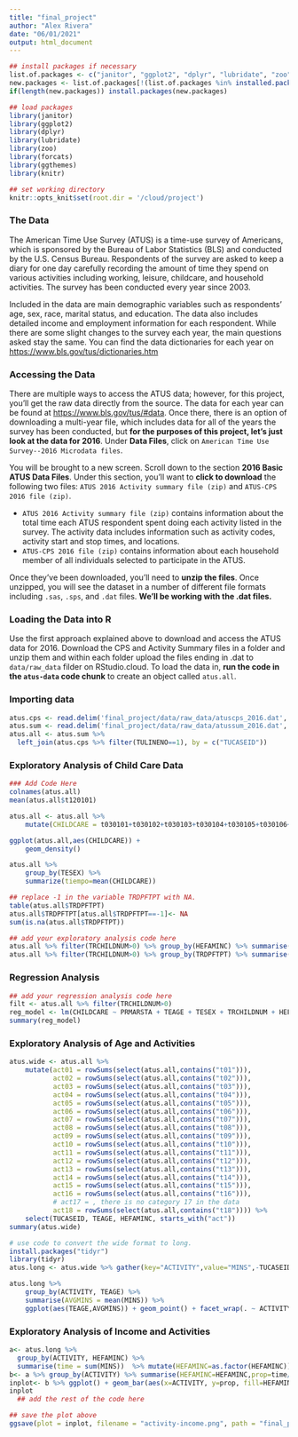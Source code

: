 ```yaml
---
title: "final_project"
author: "Alex Rivera"
date: "06/01/2021"
output: html_document
---
```


```r
## install packages if necessary
list.of.packages <- c("janitor", "ggplot2", "dplyr", "lubridate", "zoo", "forcats", "ggthemes", "knitr", "rmarkdown")
new.packages <- list.of.packages[!(list.of.packages %in% installed.packages()[,"Package"])]
if(length(new.packages)) install.packages(new.packages)

## load packages
library(janitor)
library(ggplot2)
library(dplyr)
library(lubridate)
library(zoo)
library(forcats)
library(ggthemes)
library(knitr)

## set working directory
knitr::opts_knit$set(root.dir = '/cloud/project')
```

### The Data

The American Time Use Survey (ATUS) is a time-use survey of Americans, which is sponsored by the Bureau of Labor Statistics (BLS) and conducted by the U.S. Census Bureau. Respondents of the survey are asked to keep a diary for one day carefully recording the amount of time they spend on various activities including working, leisure, childcare, and household activities. The survey has been conducted every year since 2003.

Included in the data are main demographic variables such as respondents' age, sex, race, marital status, and education. The data also includes detailed income and employment information for each respondent. While there are some slight changes to the survey each year, the main questions asked stay the same. You can find the data dictionaries for each year on [https://www.bls.gov/tus/dictionaries.htm](https://www.bls.gov/tus/dictionaries.htm)


### Accessing the Data

There are multiple ways to access the ATUS data; however, for this project, you'll get the raw data directly from the source. The data for each year can be found at [https://www.bls.gov/tus/#data](https://www.bls.gov/tus/#data). Once there, there is an option of downloading a multi-year file, which includes data for all of the years the survey has been conducted, but **for the purposes of this project, let's just look at the data for 2016**. Under **Data Files**, click on `American Time Use Survey--2016 Microdata files`. 

You will be brought to a new screen. Scroll down to the section **2016 Basic ATUS Data Files**. Under this section, you'll want to **click to download** the following two files: `ATUS 2016 Activity summary file (zip)` and `ATUS-CPS 2016 file (zip)`. 

* `ATUS 2016 Activity summary file (zip)` contains information about the total time each ATUS respondent spent doing each activity listed in the survey. The activity data includes information such as activity codes, activity start and stop times, and locations.
* `ATUS-CPS 2016 file (zip)` contains information about each household member of all individuals selected to participate in the ATUS.

Once they've been downloaded, you'll need to **unzip the files**. Once unzipped, you will see the dataset in a number of different file formats including `.sas`, `.sps`, and `.dat` files. **We'll be working with the .dat files.**

### Loading the Data into R

Use the first approach explained above to download and access the ATUS data for 2016. Download the CPS and Activity Summary files in a folder and unzip them and within each folder upload the files ending in .dat to `data/raw_data` filder on RStudio.cloud. To load the data in, **run the code in the `atus-data` code chunk** to create an object called `atus.all`.

### Importing data

```r
atus.cps <- read.delim('final_project/data/raw_data/atuscps_2016.dat', sep=",")
atus.sum <- read.delim('final_project/data/raw_data/atussum_2016.dat', sep=",")
atus.all <- atus.sum %>%
  left_join(atus.cps %>% filter(TULINENO==1), by = c("TUCASEID"))
```

### Exploratory Analysis of Child Care Data

```r
### Add Code Here
colnames(atus.all)
mean(atus.all$t120101)
```


```r
atus.all <- atus.all %>% 
    mutate(CHILDCARE = t030101+t030102+t030103+t030104+t030105+t030106+t030108+t030109+t030110+t030111+t030112+t030199)
```

```r
ggplot(atus.all,aes(CHILDCARE)) +
    geom_density()

```

```r
atus.all %>% 
    group_by(TESEX) %>% 
    summarize(tiempo=mean(CHILDCARE))
```

```r
## replace -1 in the variable TRDPFTPT with NA.
table(atus.all$TRDPFTPT)
atus.all$TRDPFTPT[atus.all$TRDPFTPT==-1]<- NA
sum(is.na(atus.all$TRDPFTPT))
```

```r
## add your exploratory analysis code here
atus.all %>% filter(TRCHILDNUM>0) %>% group_by(HEFAMINC) %>% summarise(tiempo = mean(CHILDCARE))
atus.all %>% filter(TRCHILDNUM>0) %>% group_by(TRDPFTPT) %>% summarise(tiempo = mean(CHILDCARE))
```

### Regression Analysis

```r
## add your regression analysis code here
filt <- atus.all %>% filter(TRCHILDNUM>0)
reg_model <- lm(CHILDCARE ~ PRMARSTA + TEAGE + TESEX + TRCHILDNUM + HEFAMINC + TRDPFTPT,data=filt)
summary(reg_model)
```

### Exploratory Analysis of Age and Activities

```r
atus.wide <- atus.all %>%
    mutate(act01 = rowSums(select(atus.all,contains("t01"))),
           act02 = rowSums(select(atus.all,contains("t02"))),
           act03 = rowSums(select(atus.all,contains("t03"))),
           act04 = rowSums(select(atus.all,contains("t04"))),
           act05 = rowSums(select(atus.all,contains("t05"))),
           act06 = rowSums(select(atus.all,contains("t06"))),
           act07 = rowSums(select(atus.all,contains("t07"))),
           act08 = rowSums(select(atus.all,contains("t08"))),
           act09 = rowSums(select(atus.all,contains("t09"))),
           act10 = rowSums(select(atus.all,contains("t10"))),
           act11 = rowSums(select(atus.all,contains("t11"))),
           act12 = rowSums(select(atus.all,contains("t12"))),
           act13 = rowSums(select(atus.all,contains("t13"))),
           act14 = rowSums(select(atus.all,contains("t14"))),
           act15 = rowSums(select(atus.all,contains("t15"))),
           act16 = rowSums(select(atus.all,contains("t16"))),
           # act17 = , there is no category 17 in the data
           act18 = rowSums(select(atus.all,contains("t18")))) %>% 
    select(TUCASEID, TEAGE, HEFAMINC, starts_with("act"))
summary(atus.wide)
```

```r
# use code to convert the wide format to long.
install.packages("tidyr")
library(tidyr)
atus.long <- atus.wide %>% gather(key="ACTIVITY",value="MINS",-TUCASEID,-TEAGE,-HEFAMINC)
```

```r
atus.long %>% 
    group_by(ACTIVITY, TEAGE) %>% 
    summarise(AVGMINS = mean(MINS)) %>% 
    ggplot(aes(TEAGE,AVGMINS)) + geom_point() + facet_wrap(. ~ ACTIVITY)
```

### Exploratory Analysis of Income and Activities

```r
a<- atus.long %>% 
  group_by(ACTIVITY, HEFAMINC) %>% 
  summarise(time = sum(MINS))  %>% mutate(HEFAMINC=as.factor(HEFAMINC))
b<- a %>% group_by(ACTIVITY) %>% summarise(HEFAMINC=HEFAMINC,prop=time/sum(time))
inplot<- b %>% ggplot() + geom_bar(aes(x=ACTIVITY, y=prop, fill=HEFAMINC),stat="identity") + coord_flip() 
inplot
  ## add the rest of the code here
```


```r
## save the plot above
ggsave(plot = inplot, filename = "activity-income.png", path = "final_project/figures/exploratory_figures")
```